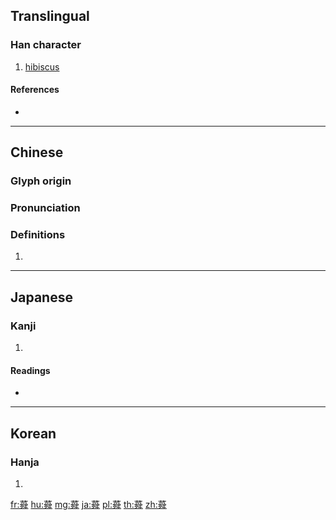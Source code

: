 {{character info/new}}
==Translingual==

===Han character===
{{Han char|rn=140|rad=艸|as=12|sn=18|four=44252|canj=TBBQ|ids=⿱艹舜}}

# [[hibiscus]]

====References====
* {{Han ref|kx=1058.310|dkj=31991|dj=1521.170|hdz=53294.020|uh=8563|ud=34147|bh=EB48|bd=60232}}

----

==Chinese==
{{zh-forms}}

===Glyph origin===
{{Han etym}}

===Pronunciation===
{{zh-pron
|m=shùn
|c=seon3
|mc=y
|oc=y
|ma=
|cat=n
}}

===Definitions===
{{zh-hanzi}}

# {{rfdef|lang=zh}}

----

==Japanese==

===Kanji===
{{ja-kanji|grade=|rs=艸12}}

# {{defn|lang=ja|sort=艸12}}

====Readings====
* {{ja-readings|on=[[しゅん]] (shun)|kun=[[むくげ]] (mukuge), [[あさがお]] (asagao)|nanori=}}

----

==Korean==

===Hanja===
{{ko-hanja|hangeul=순|eumhun=|rv=sun|mr=sun|y=swun}}

# {{defn|lang=ko|sort=艸12}}

[[fr:蕣]]
[[hu:蕣]]
[[mg:蕣]]
[[ja:蕣]]
[[pl:蕣]]
[[th:蕣]]
[[zh:蕣]]